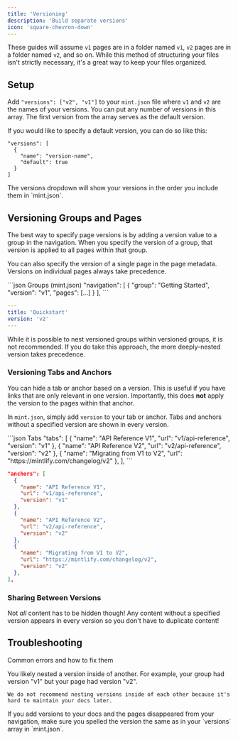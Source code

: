 ```yaml
---
title: 'Versioning'
description: 'Build separate versions'
icon: 'square-chevron-down'
---
```


These guides will assume `v1` pages are in a folder named `v1`, `v2` pages are in a folder named `v2`, and so on. While this method of structuring your files isn't strictly necessary, it's a great way to keep your files organized.

## Setup

Add `"versions": ["v2", "v1"]` to your `mint.json` file where `v1` and `v2` are the names of your versions. You can put any number of versions in this array. The first version from the array serves as the default version.

If you would like to specify a default version, you can do so like this:

```
"versions": [
  {
    "name": "version-name",
    "default": true
  }
]
```

<Tip>
  The versions dropdown will show your versions in the order you include them in
  `mint.json`.
</Tip>

## Versioning Groups and Pages

The best way to specify page versions is by adding a version value to a group in the navigation. When you specify the version of a group, that version is applied to all pages within that group.

You can also specify the version of a single page in the page metadata. Versions on individual pages always take precedence.

<CodeGroup>
```json Groups (mint.json)
"navigation": [
  {
    "group": "Getting Started",
    "version": "v1",
    "pages": [...]
  }
],
```

```yaml Pages (quickstart.mdx)
---
title: 'Quickstart'
version: 'v2'
---
```
</CodeGroup>

<Warning>
  While it is possible to nest versioned groups within versioned groups, it is not recommended. If you do take this approach, the more deeply-nested version takes precedence.
</Warning>

### Versioning Tabs and Anchors

You can hide a tab or anchor based on a version. This is useful if you have links that are only relevant in one version. Importantly, this does **not** apply the version to the pages within that anchor.

In `mint.json`, simply add `version` to your tab or anchor. Tabs and anchors without a specified version are shown in every version.

<CodeGroup>
```json Tabs
"tabs": [
  {
    "name": "API Reference V1",
    "url": "v1/api-reference",
    "version": "v1"
  },
  {
    "name": "API Reference V2",
    "url": "v2/api-reference",
    "version": "v2"
  },
  {
    "name": "Migrating from V1 to V2",
    "url": "https://mintlify.com/changelog/v2"
  },
],
```

```json Anchors
"anchors": [
  {
    "name": "API Reference V1",
    "url": "v1/api-reference",
    "version": "v1"
  },
  {
    "name": "API Reference V2",
    "url": "v2/api-reference",
    "version": "v2"
  },
  {
    "name": "Migrating from V1 to V2",
    "url": "https://mintlify.com/changelog/v2",
    "version": "v2"
  },
],
```
</CodeGroup>

### Sharing Between Versions

Not _all_ content has to be hidden though! Any content without a specified version appears in every version so you don't have to duplicate content!

## Troubleshooting

Common errors and how to fix them

<AccordionGroup>
  <Accordion title="Pages Show Up In Wrong Version" icon="circle-exclamation">
    You likely nested a version inside of another. For example, your group had version "v1" but your page had version "v2".

    We do not recommend nesting versions inside of each other because it's hard to maintain your docs later.
  </Accordion>

  <Accordion title="Missing Pages" icon="circle-exclamation">
    If you add versions to your docs and the pages disappeared from your
    navigation, make sure you spelled the version the same as in your `versions`
    array in `mint.json`.
  </Accordion>
</AccordionGroup>
